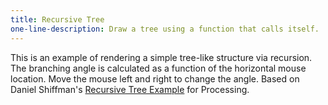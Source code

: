 ---
title: Recursive Tree
one-line-description: Draw a tree using a function that calls itself.
---

This is an example of rendering a simple tree-like structure via recursion.
The branching angle is calculated as a function of the horizontal mouse
location. Move the mouse left and right to change the angle.
Based on Daniel Shiffman's <a href="https://processing.org/examples/tree.html">Recursive Tree Example</a> for Processing.
